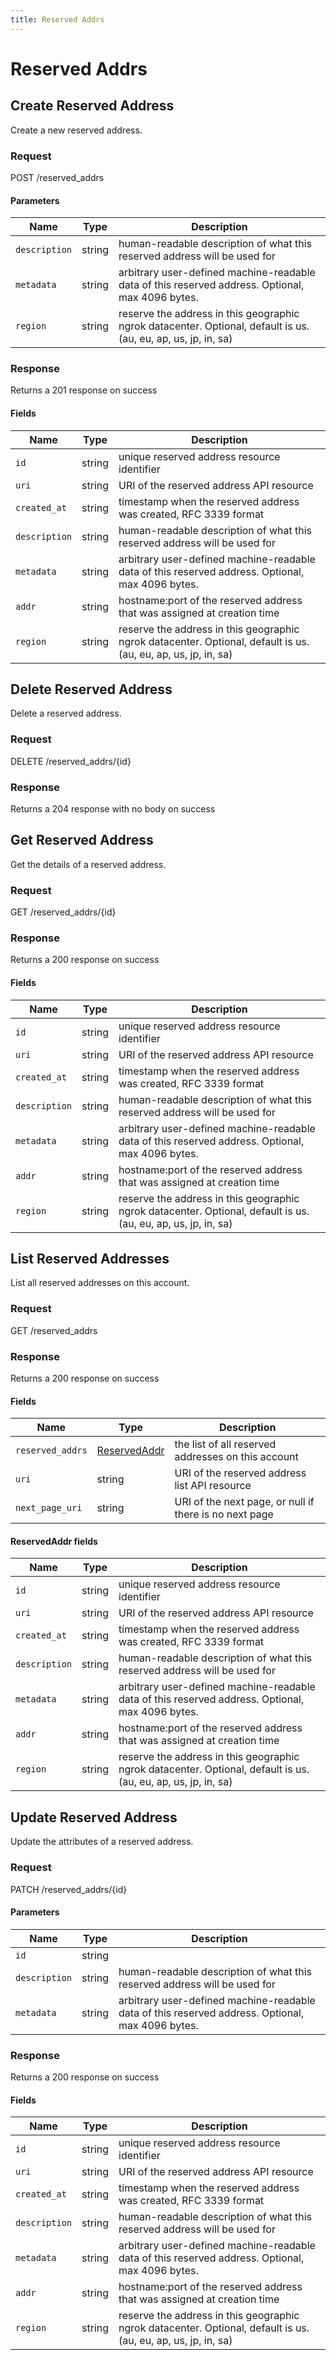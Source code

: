 ```yaml
---
title: Reserved Addrs
---
```



# Reserved Addrs

## Create Reserved Address

Create a new reserved address.

### Request

POST /reserved_addrs

<ReservedAddrsCreateRequest />

#### Parameters

| Name          | Type   | Description                                                                                                    |
| ------------- | ------ | -------------------------------------------------------------------------------------------------------------- |
| `description` | string | human-readable description of what this reserved address will be used for                                      |
| `metadata`    | string | arbitrary user-defined machine-readable data of this reserved address. Optional, max 4096 bytes.               |
| `region`      | string | reserve the address in this geographic ngrok datacenter. Optional, default is us. (au, eu, ap, us, jp, in, sa) |

### Response

Returns a 201 response on success

<ReservedAddrsCreateResponse />

#### Fields

| Name          | Type   | Description                                                                                                    |
| ------------- | ------ | -------------------------------------------------------------------------------------------------------------- |
| `id`          | string | unique reserved address resource identifier                                                                    |
| `uri`         | string | URI of the reserved address API resource                                                                       |
| `created_at`  | string | timestamp when the reserved address was created, RFC 3339 format                                               |
| `description` | string | human-readable description of what this reserved address will be used for                                      |
| `metadata`    | string | arbitrary user-defined machine-readable data of this reserved address. Optional, max 4096 bytes.               |
| `addr`        | string | hostname:port of the reserved address that was assigned at creation time                                       |
| `region`      | string | reserve the address in this geographic ngrok datacenter. Optional, default is us. (au, eu, ap, us, jp, in, sa) |

## Delete Reserved Address

Delete a reserved address.

### Request

DELETE /reserved_addrs/\{id\}

<ReservedAddrsDeleteRequest />

### Response

Returns a 204 response with no body on success

## Get Reserved Address

Get the details of a reserved address.

### Request

GET /reserved_addrs/\{id\}

<ReservedAddrsGetRequest />

### Response

Returns a 200 response on success

<ReservedAddrsGetResponse />

#### Fields

| Name          | Type   | Description                                                                                                    |
| ------------- | ------ | -------------------------------------------------------------------------------------------------------------- |
| `id`          | string | unique reserved address resource identifier                                                                    |
| `uri`         | string | URI of the reserved address API resource                                                                       |
| `created_at`  | string | timestamp when the reserved address was created, RFC 3339 format                                               |
| `description` | string | human-readable description of what this reserved address will be used for                                      |
| `metadata`    | string | arbitrary user-defined machine-readable data of this reserved address. Optional, max 4096 bytes.               |
| `addr`        | string | hostname:port of the reserved address that was assigned at creation time                                       |
| `region`      | string | reserve the address in this geographic ngrok datacenter. Optional, default is us. (au, eu, ap, us, jp, in, sa) |

## List Reserved Addresses

List all reserved addresses on this account.

### Request

GET /reserved_addrs

<ReservedAddrsListRequest />

### Response

Returns a 200 response on success

<ReservedAddrsListResponse />

#### Fields

| Name             | Type                                 | Description                                            |
| ---------------- | ------------------------------------ | ------------------------------------------------------ |
| `reserved_addrs` | [ReservedAddr](#reservedaddr-fields) | the list of all reserved addresses on this account     |
| `uri`            | string                               | URI of the reserved address list API resource          |
| `next_page_uri`  | string                               | URI of the next page, or null if there is no next page |

#### ReservedAddr fields

| Name          | Type   | Description                                                                                                    |
| ------------- | ------ | -------------------------------------------------------------------------------------------------------------- |
| `id`          | string | unique reserved address resource identifier                                                                    |
| `uri`         | string | URI of the reserved address API resource                                                                       |
| `created_at`  | string | timestamp when the reserved address was created, RFC 3339 format                                               |
| `description` | string | human-readable description of what this reserved address will be used for                                      |
| `metadata`    | string | arbitrary user-defined machine-readable data of this reserved address. Optional, max 4096 bytes.               |
| `addr`        | string | hostname:port of the reserved address that was assigned at creation time                                       |
| `region`      | string | reserve the address in this geographic ngrok datacenter. Optional, default is us. (au, eu, ap, us, jp, in, sa) |

## Update Reserved Address

Update the attributes of a reserved address.

### Request

PATCH /reserved_addrs/\{id\}

<ReservedAddrsUpdateRequest />

#### Parameters

| Name          | Type   | Description                                                                                      |
| ------------- | ------ | ------------------------------------------------------------------------------------------------ |
| `id`          | string |                                                                                                  |
| `description` | string | human-readable description of what this reserved address will be used for                        |
| `metadata`    | string | arbitrary user-defined machine-readable data of this reserved address. Optional, max 4096 bytes. |

### Response

Returns a 200 response on success

<ReservedAddrsUpdateResponse />

#### Fields

| Name          | Type   | Description                                                                                                    |
| ------------- | ------ | -------------------------------------------------------------------------------------------------------------- |
| `id`          | string | unique reserved address resource identifier                                                                    |
| `uri`         | string | URI of the reserved address API resource                                                                       |
| `created_at`  | string | timestamp when the reserved address was created, RFC 3339 format                                               |
| `description` | string | human-readable description of what this reserved address will be used for                                      |
| `metadata`    | string | arbitrary user-defined machine-readable data of this reserved address. Optional, max 4096 bytes.               |
| `addr`        | string | hostname:port of the reserved address that was assigned at creation time                                       |
| `region`      | string | reserve the address in this geographic ngrok datacenter. Optional, default is us. (au, eu, ap, us, jp, in, sa) |
